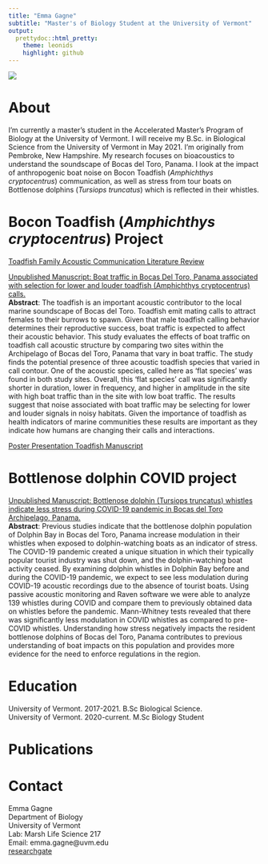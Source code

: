 ```yaml
---
title: "Emma Gagne"
subtitle: "Master's of Biology Student at the University of Vermont"
output: 
  prettydoc::html_pretty:
    theme: leonids
    highlight: github
---
```

![](headshot.jpg)

# About

I'm currently a master's student in the Accelerated Master's Program of Biology at the University of Vermont. I will receive my B.Sc. in Biological Science from the University of Vermont in May 2021. I'm originally from Pembroke, New Hampshire. My research focuses on bioacoustics to understand the soundscape of Bocas del Toro, Panama. I look at the impact of anthropogenic boat noise on Bocon Toadfish (*Amphichthys cryptocentrus*) communication, as well as stress from tour boats on Bottlenose dolphins (*Tursiops truncatus*) which is reflected in their whistles.

# Bocon Toadfish (*Amphichthys cryptocentrus*) Project

[Toadfish Family Acoustic Communication Literature Review](Toadfish Review.pdf)  

[Unpublished Manuscript: Boat traffic in Bocas Del Toro, Panama associated with selection for lower and louder toadfish (Amphichthys cryptocentrus) calls.](Final Manuscript - Emma Gagne.pdf)  
**Abstract**: The toadfish is an important acoustic contributor to the local marine soundscape of Bocas del Toro.  Toadfish emit mating calls to attract females to their burrows to spawn. Given that male toadfish calling behavior determines their reproductive success, boat traffic is expected to affect their acoustic behavior. This study evaluates the effects of boat traffic on toadfish call acoustic structure by comparing two sites within the Archipelago of Bocas del Toro, Panama that vary in boat traffic. The study finds the potential presence of three acoustic toadfish species that varied in call contour. One of the acoustic species, called here as ‘flat species’ was found in both study sites. Overall, this ‘flat species’ call was significantly shorter in duration, lower in frequency, and higher in amplitude in the site with high boat traffic than in the site with low boat traffic.  The results suggest that noise associated with boat traffic may be selecting for lower and louder signals in noisy habitats. Given the importance of toadfish as health indicators of marine communities these results are important as they indicate how humans are changing their calls and interactions.

[Poster Presentation Toadfish Manuscript](SRC2020.pptx)


# Bottlenose dolphin COVID project

[Unpublished Manuscript: Bottlenose dolphin (Tursiops truncatus) whistles indicate less stress during COVID-19 pandemic in Bocas del Toro Archipelago, Panama.](Gagne_Manuscript.pdf)  
**Abstract**: Previous studies indicate that the bottlenose dolphin population of Dolphin Bay in Bocas del Toro, Panama increase modulation in their whistles when exposed to dolphin-watching boats as an indicator of stress. The COVID-19 pandemic created a unique situation in which their typically popular tourist industry was shut down, and the dolphin-watching boat activity ceased. By examining dolphin whistles in Dolphin Bay before and during the COVID-19 pandemic, we expect to see less modulation during COVID-19 acoustic recordings due to the absence of tourist boats. Using passive acoustic monitoring and Raven software we were able to analyze 139 whistles during COVID and compare them to previously obtained data on whistles before the pandemic. Mann-Whitney tests revealed that there was significantly less modulation in COVID whistles as compared to pre-COVID whistles. Understanding how stress negatively impacts the resident bottlenose dolphins of Bocas del Toro, Panama contributes to previous understanding of boat impacts on this population and provides more evidence for the need to enforce regulations in the region.


# Education

University of Vermont. 2017-2021. B.Sc Biological Science.  
University of Vermont. 2020-current. M.Sc Biology Student

# Publications

# Contact
Emma Gagne  
Department of Biology  
University of Vermont  
Lab: Marsh Life Science 217  
Email: emma.gagne@uvm.edu  
[researchgate](https://www.researchgate.net/profile/Emma-Gagne)